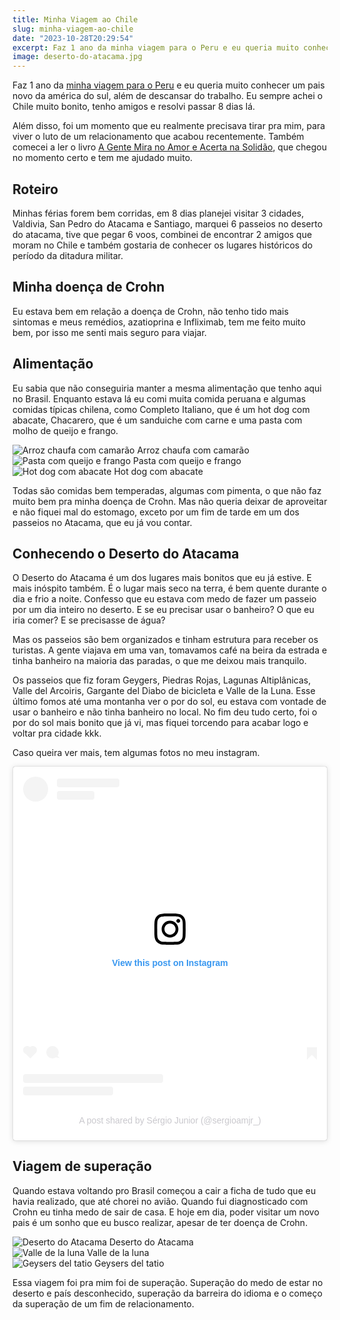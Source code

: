 ```yaml
---
title: Minha Viagem ao Chile
slug: minha-viagem-ao-chile
date: "2023-10-28T20:29:54"
excerpt: Faz 1 ano da minha viagem para o Peru e eu queria muito conhecer um pais novo da américa do sul, além de descansar do trabalho. Eu sempre achei o Chile muito bonito, tenho amigos e resolvi passar 8 dias lá.
image: deserto-do-atacama.jpg
---
```


<div>
<p>
Faz 1 ano da <a href="https://www.diariodeumcrohnista.com.br/minha-viagem-para-o-peru">minha viagem para o Peru</a> e eu queria muito conhecer um pais novo da américa do sul, além de descansar do trabalho. Eu sempre achei o Chile muito bonito, tenho amigos e resolvi passar 8 dias lá.

</p>
<p>
Além disso, foi um momento que eu realmente precisava tirar pra mim, para viver o luto de um relacionamento que acabou recentemente. Também comecei a ler o livro <a target="_blank" href="https://www.amazon.com.br/gente-mira-amor-acerta-solid%C3%A3o/dp/6555357029">A Gente Mira no Amor e Acerta na Solidão</a>, que chegou no momento certo e tem me ajudado muito.
</p>

<h2>Roteiro</h2>

<p>

Minhas férias forem bem corridas, em 8 dias planejei visitar 3 cidades, Valdivia, San Pedro do Atacama e Santiago, marquei 6 passeios no deserto do atacama, tive que pegar 6 voos, combinei de encontrar 2 amigos que moram no Chile e também gostaria de conhecer os lugares históricos do período da ditadura militar.

</p>

<h2>Minha doença de Crohn</h2>

<p>
  Eu estava bem em relação a doença de Crohn, não tenho tido mais sintomas e
  meus remédios, azatioprina e Infliximab, tem me feito muito bem, por isso me
  senti mais seguro para viajar.
</p>

<h2>Alimentação</h2>

<p>
Eu sabia que não conseguiria manter a mesma alimentação que tenho aqui no Brasil. Enquanto estava lá eu comi muita comida peruana e algumas comidas típicas chilena, como Completo Italiano, que é um hot dog com abacate, Chacarero, que é um sanduiche com carne e uma pasta com molho de queijo e frango.
</p>

<div class="grid">
  <div class="xs-row-4 mb_">
    <img alt="Arroz chaufa com camarão" src="images/chile/arroz-chaufa.jpeg" />
    <span class="legend">Arroz chaufa com camarão</span>
  </div>
  <div class="xs-row-4 mb_">
    <img alt="Pasta com queijo e frango" src="images/chile/pasta.jpeg" />
    <span class="legend">Pasta com queijo e frango</span>
  </div>
  <div class="xs-row-4 mb_">
    <img alt="Hot dog com abacate" src="images/chile/hotdog.jpeg" />
    <span class="legend">Hot dog com abacate</span>
  </div>
</div>

<p>

Todas são comidas bem temperadas, algumas com pimenta, o que não faz muito bem pra minha doença de Crohn. Mas não queria deixar de aproveitar e não fiquei mal do estomago, exceto por um fim de tarde em um dos passeios no Atacama, que eu já vou contar.

</p>

<h2>Conhecendo o Deserto do Atacama</h2>

<p>
O Deserto do Atacama é um dos lugares mais bonitos que eu já estive. E mais inóspito também. É o lugar mais seco na terra, é bem quente durante o dia e frio a noite. Confesso que eu estava com medo de fazer um passeio por um dia inteiro no deserto. E se eu precisar usar o banheiro? O que eu iria comer? E se precisasse de água?
</p>
<p>

Mas os passeios são bem organizados e tinham estrutura para receber os turistas. A gente viajava em uma van, tomavamos café na beira da estrada e tinha banheiro na maioria das paradas, o que me deixou mais tranquilo.

</p>
<p>

Os passeios que fiz foram Geygers, Piedras Rojas, Lagunas Altiplânicas, Valle del Arcoiris, Gargante del Diabo de bicicleta e Valle de la Luna. Esse último fomos até uma montanha ver o por do sol, eu estava com vontade de usar o banheiro e não tinha banheiro no local. No fim deu tudo certo, foi o por do sol mais bonito que já vi, mas fiquei torcendo para acabar logo e voltar pra cidade kkk.

<p>Caso queira ver mais, tem algumas fotos no meu instagram.</p>

<blockquote class="instagram-media" data-instgrm-permalink="https://www.instagram.com/p/Cyrp9VjtU0g/?utm_source=ig_embed&amp;utm_campaign=loading" data-instgrm-version="14" style=" background:#FFF; border:0; border-radius:3px; box-shadow:0 0 1px 0 rgba(0,0,0,0.5),0 1px 10px 0 rgba(0,0,0,0.15); margin: 1px; max-width:540px; min-width:326px; padding:0; width:99.375%; width:-webkit-calc(100% - 2px); width:calc(100% - 2px);"><div style="padding:16px;"> <a href="https://www.instagram.com/p/Cyrp9VjtU0g/?utm_source=ig_embed&amp;utm_campaign=loading" style=" background:#FFFFFF; line-height:0; padding:0 0; text-align:center; text-decoration:none; width:100%;" target="_blank"> <div style=" display: flex; flex-direction: row; align-items: center;"> <div style="background-color: #F4F4F4; border-radius: 50%; flex-grow: 0; height: 40px; margin-right: 14px; width: 40px;"></div> <div style="display: flex; flex-direction: column; flex-grow: 1; justify-content: center;"> <div style=" background-color: #F4F4F4; border-radius: 4px; flex-grow: 0; height: 14px; margin-bottom: 6px; width: 100px;"></div> <div style=" background-color: #F4F4F4; border-radius: 4px; flex-grow: 0; height: 14px; width: 60px;"></div></div></div><div style="padding: 19% 0;"></div> <div style="display:block; height:50px; margin:0 auto 12px; width:50px;"><svg width="50px" height="50px" viewBox="0 0 60 60" version="1.1" xmlns="https://www.w3.org/2000/svg" xmlns:xlink="https://www.w3.org/1999/xlink"><g stroke="none" stroke-width="1" fill="none" fill-rule="evenodd"><g transform="translate(-511.000000, -20.000000)" fill="#000000"><g><path d="M556.869,30.41 C554.814,30.41 553.148,32.076 553.148,34.131 C553.148,36.186 554.814,37.852 556.869,37.852 C558.924,37.852 560.59,36.186 560.59,34.131 C560.59,32.076 558.924,30.41 556.869,30.41 M541,60.657 C535.114,60.657 530.342,55.887 530.342,50 C530.342,44.114 535.114,39.342 541,39.342 C546.887,39.342 551.658,44.114 551.658,50 C551.658,55.887 546.887,60.657 541,60.657 M541,33.886 C532.1,33.886 524.886,41.1 524.886,50 C524.886,58.899 532.1,66.113 541,66.113 C549.9,66.113 557.115,58.899 557.115,50 C557.115,41.1 549.9,33.886 541,33.886 M565.378,62.101 C565.244,65.022 564.756,66.606 564.346,67.663 C563.803,69.06 563.154,70.057 562.106,71.106 C561.058,72.155 560.06,72.803 558.662,73.347 C557.607,73.757 556.021,74.244 553.102,74.378 C549.944,74.521 548.997,74.552 541,74.552 C533.003,74.552 532.056,74.521 528.898,74.378 C525.979,74.244 524.393,73.757 523.338,73.347 C521.94,72.803 520.942,72.155 519.894,71.106 C518.846,70.057 518.197,69.06 517.654,67.663 C517.244,66.606 516.755,65.022 516.623,62.101 C516.479,58.943 516.448,57.996 516.448,50 C516.448,42.003 516.479,41.056 516.623,37.899 C516.755,34.978 517.244,33.391 517.654,32.338 C518.197,30.938 518.846,29.942 519.894,28.894 C520.942,27.846 521.94,27.196 523.338,26.654 C524.393,26.244 525.979,25.756 528.898,25.623 C532.057,25.479 533.004,25.448 541,25.448 C548.997,25.448 549.943,25.479 553.102,25.623 C556.021,25.756 557.607,26.244 558.662,26.654 C560.06,27.196 561.058,27.846 562.106,28.894 C563.154,29.942 563.803,30.938 564.346,32.338 C564.756,33.391 565.244,34.978 565.378,37.899 C565.522,41.056 565.552,42.003 565.552,50 C565.552,57.996 565.522,58.943 565.378,62.101 M570.82,37.631 C570.674,34.438 570.167,32.258 569.425,30.349 C568.659,28.377 567.633,26.702 565.965,25.035 C564.297,23.368 562.623,22.342 560.652,21.575 C558.743,20.834 556.562,20.326 553.369,20.18 C550.169,20.033 549.148,20 541,20 C532.853,20 531.831,20.033 528.631,20.18 C525.438,20.326 523.257,20.834 521.349,21.575 C519.376,22.342 517.703,23.368 516.035,25.035 C514.368,26.702 513.342,28.377 512.574,30.349 C511.834,32.258 511.326,34.438 511.181,37.631 C511.035,40.831 511,41.851 511,50 C511,58.147 511.035,59.17 511.181,62.369 C511.326,65.562 511.834,67.743 512.574,69.651 C513.342,71.625 514.368,73.296 516.035,74.965 C517.703,76.634 519.376,77.658 521.349,78.425 C523.257,79.167 525.438,79.673 528.631,79.82 C531.831,79.965 532.853,80.001 541,80.001 C549.148,80.001 550.169,79.965 553.369,79.82 C556.562,79.673 558.743,79.167 560.652,78.425 C562.623,77.658 564.297,76.634 565.965,74.965 C567.633,73.296 568.659,71.625 569.425,69.651 C570.167,67.743 570.674,65.562 570.82,62.369 C570.966,59.17 571,58.147 571,50 C571,41.851 570.966,40.831 570.82,37.631"></path></g></g></g></svg></div><div style="padding-top: 8px;"> <div style=" color:#3897f0; font-family:Arial,sans-serif; font-size:14px; font-style:normal; font-weight:550; line-height:18px;">View this post on Instagram</div></div><div style="padding: 12.5% 0;"></div> <div style="display: flex; flex-direction: row; margin-bottom: 14px; align-items: center;"><div> <div style="background-color: #F4F4F4; border-radius: 50%; height: 12.5px; width: 12.5px; transform: translateX(0px) translateY(7px);"></div> <div style="background-color: #F4F4F4; height: 12.5px; transform: rotate(-45deg) translateX(3px) translateY(1px); width: 12.5px; flex-grow: 0; margin-right: 14px; margin-left: 2px;"></div> <div style="background-color: #F4F4F4; border-radius: 50%; height: 12.5px; width: 12.5px; transform: translateX(9px) translateY(-18px);"></div></div><div style="margin-left: 8px;"> <div style=" background-color: #F4F4F4; border-radius: 50%; flex-grow: 0; height: 20px; width: 20px;"></div> <div style=" width: 0; height: 0; border-top: 2px solid transparent; border-left: 6px solid #f4f4f4; border-bottom: 2px solid transparent; transform: translateX(16px) translateY(-4px) rotate(30deg)"></div></div><div style="margin-left: auto;"> <div style=" width: 0px; border-top: 8px solid #F4F4F4; border-right: 8px solid transparent; transform: translateY(16px);"></div> <div style=" background-color: #F4F4F4; flex-grow: 0; height: 12px; width: 16px; transform: translateY(-4px);"></div> <div style=" width: 0; height: 0; border-top: 8px solid #F4F4F4; border-left: 8px solid transparent; transform: translateY(-4px) translateX(8px);"></div></div></div> <div style="display: flex; flex-direction: column; flex-grow: 1; justify-content: center; margin-bottom: 24px;"> <div style=" background-color: #F4F4F4; border-radius: 4px; flex-grow: 0; height: 14px; margin-bottom: 6px; width: 224px;"></div> <div style=" background-color: #F4F4F4; border-radius: 4px; flex-grow: 0; height: 14px; width: 144px;"></div></div></a><p style=" color:#c9c8cd; font-family:Arial,sans-serif; font-size:14px; line-height:17px; margin-bottom:0; margin-top:8px; overflow:hidden; padding:8px 0 7px; text-align:center; text-overflow:ellipsis; white-space:nowrap;"><a href="https://www.instagram.com/p/Cyrp9VjtU0g/?utm_source=ig_embed&amp;utm_campaign=loading" style=" color:#c9c8cd; font-family:Arial,sans-serif; font-size:14px; font-style:normal; font-weight:normal; line-height:17px; text-decoration:none;" target="_blank">A post shared by Sérgio Junior (@sergioamjr_)</a></p></div></blockquote> <script async src="//www.instagram.com/embed.js"></script>

</p>

<h2>Viagem de superação</h2>

<p>
  Quando estava voltando pro Brasil começou a cair a ficha de tudo que eu havia realizado, que até chorei no avião. Quando fui diagnosticado com Crohn eu tinha medo de sair de casa. E hoje em dia, poder visitar um novo pais é um sonho que eu busco realizar, apesar de ter doença de Crohn.
</p>


<div class="grid">
  <div class="xs-row-4 mb_">
    <img alt="Deserto do Atacama" src="images/chile/atacama.jpeg" />
    <span class="legend">Deserto do Atacama</span>
  </div>
  <div class="xs-row-4 mb_">
    <img alt="Valle de la luna" src="images/chile/deserto.jpeg" />
    <span class="legend">Valle de la luna</span>
  </div>
  <div class="xs-row-4 mb_">
    <img alt="Geysers del tatio" src="images/chile/geysers.jpeg" />
    <span class="legend">Geysers del tatio</span>
  </div>
</div>

<p>
  Essa viagem foi pra mim foi de superação. Superação do medo de estar no deserto e país desconhecido, superação da barreira do idioma e o começo da superação de um fim de relacionamento.
</p>

</div>
